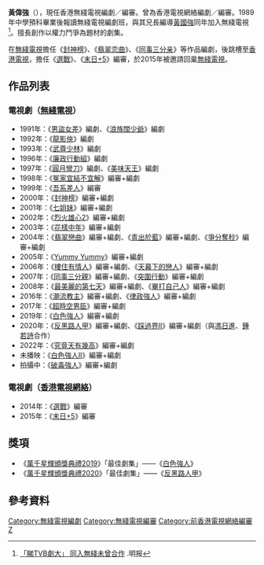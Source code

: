 {{藝人
| 類型 = 編劇
| 姓名 = 黃偉強
| 圖片 = 黃偉強.jpg
| 圖片簡介 = 《[[反黑路人甲|反黑路人甲]]》拜神儀式
| 圖片尺寸 = 200px
| 暱稱 =
| 羅馬拼音 = Benny  Wong Wai Keung
| 英文名 = 
| 國籍 = {{CNHK}}
| 籍貫 = 
| 民族 = [[漢族|漢族]]
| 出生日期 = 
| 出生地點 = {{BHKG}}
| 逝世日期 = 
| 逝世地點 = 
| 語言 = [[粵語|粵語]]、[[英語|英語]]、[[普通話|普通話]]
| 職業 = [[編劇|編劇]]、[[編審|編審]]
| 教育程度 = 
| 母校 =
| 父母 = 
| 配偶 =
| 子女 =
| 宗教信仰 = 
| 出道作品 = 
| 代表作品 = {{ubl|《[[選戰|選戰]]》|《[[白色強人|白色強人]]》|《[[反黑路人甲|反黑路人甲]]》}}
| 活躍年代 = 1989年至今
| 相關團體 = [[無綫電視|無綫電視]]（1989年至今）
| 官方網站 =
| imdb = 
}}

'''黃偉強'''（{{lang-en|Benny Wong Wai Keung}}），現任香港無綫電視編劇／編審。曾為香港電視網絡編劇／編審。1989年中學預科畢業後報讀無綫電視編劇班，與其兄長編導[[黃國強|黃國強]]同年加入無綫電視<ref>[https://www.e123.hk/ElderlyPro/details/361354/ 「睇TVB劇大」 同入無綫未曾合作] {{Wayback|url=https://www.e123.hk/ElderlyPro/details/361354/ |date=20150724071902 }}.明报</ref>。擅長創作以權力鬥爭為題材的劇集。

在[[無綫電視|無綫電視]]擔任《[[封神榜|封神榜]]》、《[[翡翠恋曲|翡翠恋曲]]》、《[[同事三分亲|同事三分亲]]》等作品編劇，後跳槽至[[香港電視網絡|香港電視]]，擔任《[[選戰|選戰]]》、《[[末日+5|末日+5]]》編審，於2015年被邀請回巢[[無綫電視|無綫電視]]。

==作品列表==
===電視劇（[[無綫電視|無綫電視]]）===
*1991年：《[[男盜女差|男盜女差]]》編劇、《[[浪族闊少爺|浪族闊少爺]]》編劇
*1992年：《[[龍影俠|龍影俠]]》編劇
*1993年：《[[武尊少林|武尊少林]]》編劇
*1996年：《[[廉政行動組|廉政行動組]]》編劇
*1997年：《[[圓月彎刀_(電視劇)|圓月彎刀]]》編劇、《[[美味天王|美味天王]]》編劇
*1998年：《[[冤家宜結不宜解|冤家宜結不宜解]]》編審+編劇
*1999年：《[[吾系差人|吾系差人]]》編審
*2000年：《[[封神榜|封神榜]]》編審+編劇
*2001年：《[[七姐妹|七姐妹]]》編審+編劇
*2002年：《[[烈火雄心2|烈火雄心2]]》編審+編劇
*2003年：《[[花樣中年|花樣中年]]》編審+編劇
*2004年：《[[翡翠戀曲|翡翠戀曲]]》編審+編劇、《[[青出於藍|青出於藍]]》編審+編劇、《[[爭分奪秒_(電視劇)|爭分奪秒]]》編審+編劇
*2005年：《[[Yummy_Yummy|Yummy Yummy]]》編審+編劇
*2006年：《[[樓住有情人|樓住有情人]]》編審+編劇、《[[天幕下的戀人|天幕下的戀人]]》編審+編劇
*2007年：《[[同事三分親|同事三分親]]》編審+編劇、《[[突圍行動|突圍行動]]》編審+編劇
*2008年：《[[最美麗的第七天|最美麗的第七天]]》編審+編劇、《[[畢打自己人|畢打自己人]]》編審+編劇
*2016年：《[[潮流教主|潮流教主]]》編審+編劇、《[[律政強人|律政強人]]》編審+編劇
*2017年：《[[超時空男臣|超時空男臣]]》編審+編劇
*2019年：《[[白色強人|白色強人]]》編審+編劇
*2020年：《[[反黑路人甲|反黑路人甲]]》編審+編劇、《[[踩過界II|踩過界II]]》編審+編劇（與[[馮日進|馮日進]]、[[鍾若詩|鍾若詩]]合作）
*2022年：《[[究竟天有幾高|究竟天有幾高]]》編審+編劇
*未播映：《[[白色強人II|白色強人II]]》編審+編劇
*拍攝中：《[[破毒強人|破毒強人]]》編審+編劇

===電視劇（[[香港電視網絡|香港電視網絡]]）===
*2014年：《[[選戰|選戰]]》編審
*2015年：《[[末日+5|末日+5]]》編審

==獎項==
*《[[萬千星輝頒獎典禮2019|萬千星輝頒獎典禮2019]]》「最佳劇集」——《[[白色強人|白色強人]]》
*《[[萬千星輝頒獎典禮2020|萬千星輝頒獎典禮2020]]》「最佳劇集」——《[[反黑路人甲|反黑路人甲]]》

==參考資料==
{{reflist}}
{{無綫電視劇集編審}}
[[Category:無綫電視編劇|Category:無綫電視編劇]]
[[Category:無綫電視編審|Category:無綫電視編審]]
[[Category:前香港電視網絡編審|Category:前香港電視網絡編審]]
[[Category:黃姓|Z]]